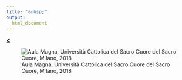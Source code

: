 ```yaml
---
title: "&nbsp;"
output: 
  html_document
---
```


[**<**](/Rmarkdowns/ConferencesAndTalks.html)

![Aula Magna, Università Cattolica del Sacro Cuore del Sacro Cuore, Milano, 2018](../images/magnacatto.jpeg)
